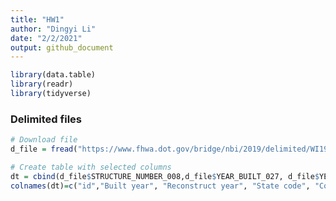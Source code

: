 ```yaml
---
title: "HW1"
author: "Dingyi Li"
date: "2/2/2021"
output: github_document
---
```

```r
library(data.table)
library(readr)
library(tidyverse)
```
### Delimited files
```r
# Download file
d_file = fread("https://www.fhwa.dot.gov/bridge/nbi/2019/delimited/WI19.txt")
```

```r
# Create table with selected columns
dt = cbind(d_file$STRUCTURE_NUMBER_008,d_file$YEAR_BUILT_027, d_file$YEAR_RECONSTRUCTED_106, d_file$STATE_CODE_001, d_file$COUNTY_CODE_003, d_file$PLACE_CODE_004,d_file$STRUCTURE_LEN_MT_049, d_file$DESIGN_LOAD_031, d_file$TOLL_020)
colnames(dt)=c("id","Built year", "Reconstruct year", "State code", "County code", "Place code","Structure length","Design load", "Toll")
```



